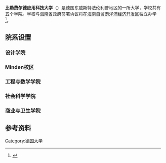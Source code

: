 {{Multiple issues|
{{Refimprove|time=2020-08-18T07:26:15+00:00}}
{{Expand language|1=de|2=en|time=2020-08-18T07:27:12+00:00}}
}}
{{Infobox university
| name            = 比勒费尔德应用科技大学
| native_name     = Fachhochschule Bielefeld
| caption = 
| image_name = 
| image_size = 
| latin_name = 
| motto = 
| closed = 
| established     = 1971年
| type            = 公立
| endowment = 
| officer_in_charge = 
| chancellor = 
| chairman = 
| president = 
| superintendent = 
| dean = 
| director = 
| vice-president = 
| provost = 
| vice_chancellor = 
| principal = 
| head_label = 
| head = 
| rector = 
| faculty = 
| staff = 
| students = 
| undergrad = 
| postgrad = 
| doctoral = 
| other = 
| location      = {{DEU}}[[比勒费尔德|比勒费尔德]]
| address = 
| country = 
| state = 
| province = 
| city = 
| coor = 
| campus = 
| free_label = 
| free = 
| athletics = 
| colors = 
| colours = 
| nickname = 
| mascot = 
| affiliation = 
| affiliations = 
| telephone = 
| website       = https://www.fh-bielefeld.de/
| logo = 
| footnotes = 
| imageblason = 
| tagline = 
| vision = 
| calendar = 
| debt = 
| divinity = 
| residents = 
| profess = 
| alumni = 
| sports = 
| fightsong = 
| nobel_laureates = 
| publictransit = 
}}

'''比勒费尔德应用科技大学'''（{{lang-de|Fachhochschule Bielefeld}}）是德国东威斯特法伦利普地区的一所大学，学校共有五个学院。学校与[[海南省|海南省]]政府签署协议将在[[海南自由贸易港|海南自贸港]][[洋浦经济开发区|洋浦经济开发区]]独立办学<ref>{{Cite web|title=中国境内首个境外高校独立办学项目落户海南自贸港-新华网|url=http://www.xinhuanet.com/world/2020-08/14/c_1126369514.htm|accessdate=2020-08-14|work=www.xinhuanet.com|archive-date=2020-08-14|archive-url=https://web.archive.org/web/20200814151511/http://www.xinhuanet.com/world/2020-08/14/c_1126369514.htm|dead-url=no}}</ref>。

== 院系设置 ==

=== 设计学院 ===

=== Minden校区 ===

=== 工程与数学学院 ===

=== 社会科学学院 ===

=== 商业与卫生学院 ===

== 参考资料 ==
{{Reflist}}

{{Authority control}}
[[Category:德国大学|Category:德国大学]]